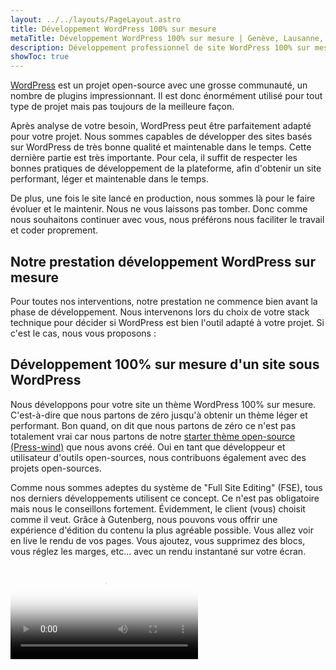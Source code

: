 ```yaml
---
layout: ../../layouts/PageLayout.astro
title: Développement WordPress 100% sur mesure
metaTitle: Développement WordPress 100% sur mesure | Genève, Lausanne, Annecy
description: Développement professionnel de site WordPress 100% sur mesure, création de thèmes complets, création de blocs Gutenberg spécifiques, maintenance et mise à jour de votre site WordPress.
showToc: true
---
```



[WordPress](https://wordpress.org) est un projet open-source avec une grosse communauté, un nombre de plugins impressionnant.
Il est donc énormément utilisé pour tout type de projet mais pas toujours de la meilleure façon.

Après analyse de votre besoin, WordPress peut être parfaitement adapté pour votre projet.
Nous sommes capables de développer des sites basés sur WordPress de très bonne qualité et maintenable dans le temps. Cette dernière partie est très importante.
Pour cela, il suffit de respecter les bonnes pratiques de développement de la plateforme, afin d'obtenir un site performant, léger et maintenable dans le temps.

De plus, une fois le site lancé en production, nous sommes là pour le faire évoluer et le maintenir. Nous ne vous laissons pas tomber. Donc comme nous souhaitons continuer avec vous, nous préférons nous faciliter le travail et coder proprement.

## Notre prestation développement WordPress sur mesure

Pour toutes nos interventions, notre prestation ne commence bien avant la phase de développement. Nous intervenons lors du choix de votre stack technique pour décider si WordPress est bien l'outil adapté à votre projet.
Si c'est le cas, nous vous proposons :

## Développement 100% sur mesure d'un site sous WordPress

Nous développons pour votre site un thème WordPress 100% sur mesure. C'est-à-dire que nous partons de zéro jusqu'à obtenir un thème léger et performant. Bon quand, on dit que nous partons de zéro ce n'est pas totalement vrai car nous partons de notre [starter thème open-source (Press-wind)](https://github.com/WP-Performance/press-wind) que nous avons créé. Oui en tant que développeur et utilisateur d'outils open-sources, nous contribuons également avec des projets open-sources.

Comme nous sommes adeptes du système de "Full Site Editing" (FSE), tous nos derniers développements utilisent ce concept. Ce n'est pas obligatoire mais nous le conseillons fortement. Évidemment, le client (vous) choisit comme il veut.
Grâce à Gutenberg, nous pouvons vous offrir une expérience d'édition du contenu la plus agréable possible. Vous allez voir en live le rendu de vos pages. Vous ajoutez, vous supprimez des blocs, vous réglez les marges, etc... avec un rendu instantané sur votre écran.

<Video src="/assets/admin-wordpress.mp4" poster={cover.src} />

## Développement de bloc Gutenberg

Un bloc Gutenberg est un élément que l'on peut utiliser dans l'éditeur Gutenberg. Il dispose généralement de paramètres pour modifier son apparence.
La plupart du temps, nous préférons utiliser le système de pattern. Qui est plus rapide et plus simple en terme de développement. Cependant, quand cela est nécessaire, ils nous arrivent de développer des blocs Gutenberg spécifiques au projet. Nous maîtrisons totalement le développement de blocs Gutenberg grâce à notre expérience/compétence en développement JavaScript.
La technologie utilisée pour les blocs Gutenberg repose sur JavaScript et le framework React pour la partie édition.

## Développement de plugins et de Widgets avancés pour WordPress

Les plugins font partie de l'écosystème WordPress. Cela permet d'étendre les possibilités du CMS.
Ils nous arrivent régulièrement de développer des plugins réutilisable ou spécifique au projet. Nous maîtrisons totalement cet aspect.
Et évidemment, régulièrement, nous créons des Widgets très spécifiques pour nos clients. Les widgets dont nous parlons sont des blocs interactifs (coté front) pour afficher de la data dans une page.
Par exemple, des calculateurs de sommeil, des listes de bien à louer, des comparateurs de produits, etc...

- [Widget WordPress pour afficher des produits selon un questionnaire](https://sleeps.fr/simulateur-matelas)
- [Widget WordPress pour calculer le temps de sommeil](https://sleeps.fr/sommeil/calculateur-de-sommeil/#widget-sleeps-calculator)

## Maintenance

Pour finir, nous proposons également la maintenance des sites développés sous WordPress.

Dans le cas, où nous avons développé le site, nous proposons de gérer la maintenance automatiquement car nous connaissons le code et la méthode.

Dans le cas où le site a été conçu par un autre prestataire, nous faisons un premier état des lieux afin de valider que nous pouvons gérer la maintenance.
Pour être totalement transparent, certains prestataires vendent des sites sans avoir les compétences en développement. Et les sites sont donc souvent un enchevêtrement de plugin et de mauvaise pratique.

[lien maintenance à venir...]
